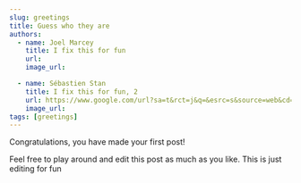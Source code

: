 ```yaml
---
slug: greetings
title: Guess who they are
authors:
  - name: Joel Marcey
    title: I fix this for fun
    url:
    image_url:

  - name: Sébastien Stan
    title: I fix this for fun, 2
    url: https://www.google.com/url?sa=t&rct=j&q=&esrc=s&source=web&cd=&cad=rja&uact=8&ved=2ahUKEwj7uI3o4-CLAxVsMlkFHTQTIiEQFnoECFkQAQ&url=https%3A%2F%2Fwww.instagram.com%2Fimsebastianstan%2F&usg=AOvVaw36JYL0Gbgt2GK8OXkpOUVt&cshid=1740553823338387&opi=89978449
    image_url:
tags: [greetings]
---
```


Congratulations, you have made your first post!

Feel free to play around and edit this post as much as you like.
This is just editing for fun
